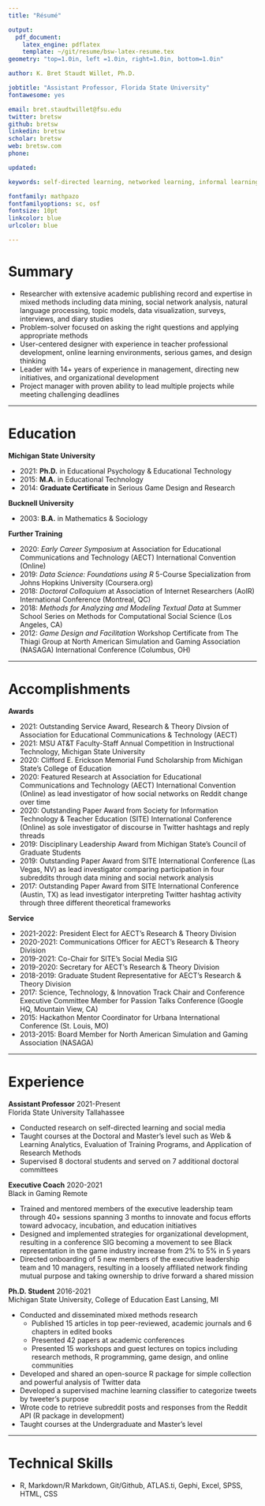 ```yaml
---
title: "Résumé"

output: 
  pdf_document:
    latex_engine: pdflatex
    template: ~/git/resume/bsw-latex-resume.tex
geometry: "top=1.0in, left =1.0in, right=1.0in, bottom=1.0in"

author: K. Bret Staudt Willet, Ph.D.

jobtitle: "Assistant Professor, Florida State University"
fontawesome: yes

email: bret.staudtwillet@fsu.edu
twitter: bretsw
github: bretsw
linkedin: bretsw
scholar: bretsw
web: bretsw.com
phone: 

updated: 

keywords: self-directed learning, networked learning, informal learning, learning analytics, social media

fontfamily: mathpazo
fontfamilyoptions: sc, osf
fontsize: 10pt
linkcolor: blue
urlcolor: blue

---
```


# Summary

- Researcher with extensive academic publishing record and expertise in mixed methods including data mining, social network analysis, natural language processing, topic models, data visualization, surveys, interviews, and diary studies
- Problem-solver focused on asking the right questions and applying appropriate methods
- User-centered designer with experience in teacher professional development, online learning environments, serious games, and design thinking 
- Leader with 14+ years of experience in management, directing new initiatives, and organizational development
- Project manager with proven ability to lead multiple projects while meeting challenging deadlines

---

# Education

**Michigan State University**

- 2021: **Ph.D.** in Educational Psychology & Educational Technology
- 2015: **M.A.** in Educational Technology
- 2014: **Graduate Certificate** in Serious Game Design and Research

**Bucknell University**

- 2003: **B.A.** in Mathematics & Sociology

**Further Training**

- 2020: *Early Career Symposium* at Association for Educational Communications and Technology (AECT) International Convention (Online)
- 2019: *Data Science: Foundations using R* 5-Course Specialization from Johns Hopkins University (Coursera.org)
- 2018: *Doctoral Colloquium* at Association of Internet Researchers (AoIR) International Conference (Montreal, QC)
- 2018: *Methods for Analyzing and Modeling Textual Data* at Summer School Series on Methods for Computational Social Science (Los Angeles, CA)
- 2012: *Game Design and Facilitation* Workshop Certificate from The Thiagi Group at North American Simulation and Gaming Association (NASAGA) International Conference (Columbus, OH)

---

# Accomplishments

**Awards**

- 2021: Outstanding Service Award, Research & Theory Divsion of Association for Educational Communications & Technology (AECT)
- 2021: MSU AT&T Faculty-Staff Annual Competition in Instructional Technology, Michigan State University 
- 2020: Clifford E. Erickson Memorial Fund Scholarship from Michigan State's College of Education
- 2020: Featured Research at Association for Educational Communications and Technology (AECT) International Convention (Online) as lead investigator of how social networks on Reddit change over time 
- 2020: Outstanding Paper Award from Society for Information Technology & Teacher Education (SITE) International Conference (Online) as sole investigator of discourse in Twitter hashtags and reply threads
- 2019: Disciplinary Leadership Award from Michigan State's Council of Graduate Students
- 2019: Outstanding Paper Award from SITE International Conference (Las Vegas, NV) as lead investigator comparing participation in four subreddits through data mining and social network analysis
- 2017: Outstanding Paper Award from SITE International Conference (Austin, TX) as lead investigator interpreting Twitter hashtag activity through three different theoretical frameworks

**Service**

- 2021-2022: President Elect for AECT's Research & Theory Division
- 2020-2021: Communications Officer for AECT's Research & Theory Division
- 2019-2021: Co-Chair for SITE's Social Media SIG
- 2019-2020: Secretary for AECT's Research & Theory Division
- 2018-2019: Graduate Student Representative for AECT's Research & Theory Division
- 2017: Science, Technology, & Innovation Track Chair and Conference Executive Committee Member for Passion Talks Conference (Google HQ, Mountain View, CA)
- 2015: Hackathon Mentor Coordinator for Urbana International Conference (St. Louis, MO)
- 2013-2015: Board Member for North American Simulation and Gaming Association (NASAGA)

---

# Experience

**Assistant Professor** \hfill 2021-Present  
Florida State University \hfill Tallahassee

- Conducted research on self-directed learning and social media
- Taught courses at the Doctoral and Master's level such as Web & Learning Analytics, Evaluation of Training Programs, and Application of Research Methods
- Supervised 8 doctoral students and served on 7 additional doctoral committees

**Executive Coach** \hfill 2020-2021  
Black in Gaming \hfill Remote

- Trained and mentored members of the executive leadership team through 40+ sessions spanning 3 months to innovate and focus efforts toward advocacy, incubation, and education initiatives
- Designed and implemented strategies for organizational development, resulting in a conference SIG becoming a movement to see Black representation in the game industry increase from 2% to 5% in 5 years
- Directed onboarding of 5 new members of the executive leadership team and 10 managers, resulting in a loosely affiliated network finding mutual purpose and taking ownership to drive forward a shared mission

**Ph.D. Student** \hfill 2016-2021  
Michigan State University, College of Education \hfill East Lansing, MI

- Conducted and disseminated mixed methods research 
  - Published 15 articles in top peer-reviewed, academic journals and 6 chapters in edited books
  - Presented 42 papers at academic conferences
  - Presented 15 workshops and guest lectures on topics including research methods, R programming, game design, and online communities
- Developed and shared an open-source R package for simple collection and powerful analysis of Twitter data
- Developed a supervised machine learning classifier to categorize tweets by tweeter's purpose
- Wrote code to retrieve subreddit posts and responses from the Reddit API (R package in development)
- Taught courses at the Undergraduate and Master's level

---

# Technical Skills

- R, Markdown/R Markdown, Git/Github, ATLAS.ti, Gephi, Excel, SPSS, HTML, CSS